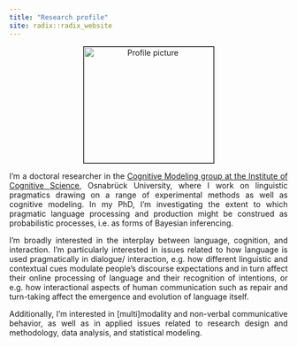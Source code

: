 ```yaml
---
title: "Research profile"
site: radix::radix_website
---
```


<style>
body {
  text-align: justify}

h1 {
  text-align: center
}

.aligncenter {
    text-align: center;
}
</style>

<p class="aligncenter"><img src="images/profile.jpeg" alt="Profile picture" align="middle" style="width:235px;height:210px;border:1px solid black;"></p>

I'm a doctoral researcher in the [Cognitive Modeling group at the Institute of Cognitive Science](https://www.ikw.uni-osnabrueck.de/en/research_groups/cognitive_modeling/home.html), Osnabrück University, where I work on linguistic pragmatics drawing on a range of experimental methods as well as cognitive modeling. In my PhD, I'm investigating the extent to which pragmatic language processing and production might be construed as probabilistic processes, i.e. as forms of Bayesian inferencing.

I’m broadly interested in the interplay between language, cognition, and interaction. I’m particularly interested in issues related to how language is used pragmatically in dialogue/ interaction, e.g. how different linguistic and contextual cues modulate people's discourse expectations and in turn affect their online processing of language and their recognition of intentions, or e.g. how interactional aspects of human communication such as repair and turn-taking affect the emergence and evolution of language itself.

Additionally, I'm interested in [multi]modality and non-verbal communicative behavior, as well as in applied issues related to research design and methodology, data analysis, and statistical modeling.
